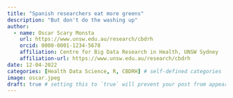 ```yaml
---
title: "Spanish researchers eat more greens"
description: "But don't do the washing up"
author:
  - name: Oscar Scary Monsta
    url: https://www.unsw.edu.au/research/cbdrh
    orcid: 0000-0001-1234-5678
    affiliation: Centre for Big Data Research in Health, UNSW Sydney
    affiliation-url: https://www.unsw.edu.au/research/cbdrh
date: 12-04-2022
categories: [Health Data Science, R, CBDRH] # self-defined categories
image: oscar.jpeg
draft: true # setting this to `true` will prevent your post from appearing on your listing page until you're ready!
---
```

